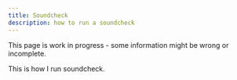 ```yaml
---
title: Soundcheck
description: how to run a soundcheck
---
```


<Callout title="Warning" type="warning">
  This page is work in progress - some information might be wrong or incomplete.
</Callout>

This is how I run soundcheck.